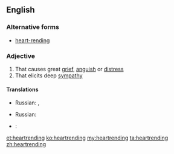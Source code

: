 ==English==

===Alternative forms===
* [[heart-rending]]

===Adjective===
{{en-adj}}

# That causes great [[grief]], [[anguish]] or [[distress]]
# That elicits deep [[sympathy]]

====Translations====
{{trans-top|that causes great grief}}
{{trans-mid}}
* Russian: {{t|ru|душераздирающий|tr=dušerazdirájuš'ij|alt=душераздира́ющий}}, {{t|ru|горестный|tr=górestnyj|alt=го́рестный}}
{{trans-bottom}}

{{trans-top|that elicits deep sympathy}}
{{trans-mid}}
* Russian: {{t|ru|душераздирающий|tr=dušerazdirájuš'ij|alt=душераздира́ющий}}
{{trans-bottom}}

{{checktrans-top}}
* {{ttbc|no}}: {{t|no|hjerteskjærende}} 
{{trans-bottom}}

[[et:heartrending]]
[[ko:heartrending]]
[[my:heartrending]]
[[ta:heartrending]]
[[zh:heartrending]]
